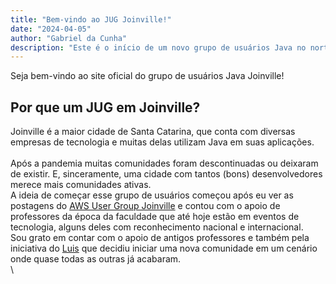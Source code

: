 ```yaml
---
title: "Bem-vindo ao JUG Joinville!"
date: "2024-04-05"
author: "Gabriel da Cunha"
description: "Este é o início de um novo grupo de usuários Java no norte de Santa Catarina"
---
```


Seja bem-vindo ao site oficial do grupo de usuários Java Joinville!

## Por que um JUG em Joinville?

Joinville é a maior cidade de Santa Catarina, que conta com diversas empresas de tecnologia e muitas delas utilizam Java em suas aplicações.\
\
Após a pandemia muitas comunidades foram descontinuadas ou deixaram de existir. E, sinceramente, uma cidade com tantos (bons) desenvolvedores merece mais
comunidades ativas.
\
A ideia de começar esse grupo de usuários começou após eu ver as postagens do [AWS User Group Joinville](https://www.linkedin.com/groups/10011965/) e contou com o
apoio de professores da época da faculdade que até hoje estão em eventos de tecnologia, alguns deles com reconhecimento nacional e internacional.\
Sou grato em contar com o apoio de antigos professores e também pela iniciativa do [Luis](https://www.linkedin.com/in/luisfpo/) que decidiu iniciar uma nova comunidade
em um cenário onde quase todas as outras já acabaram.
\
\

